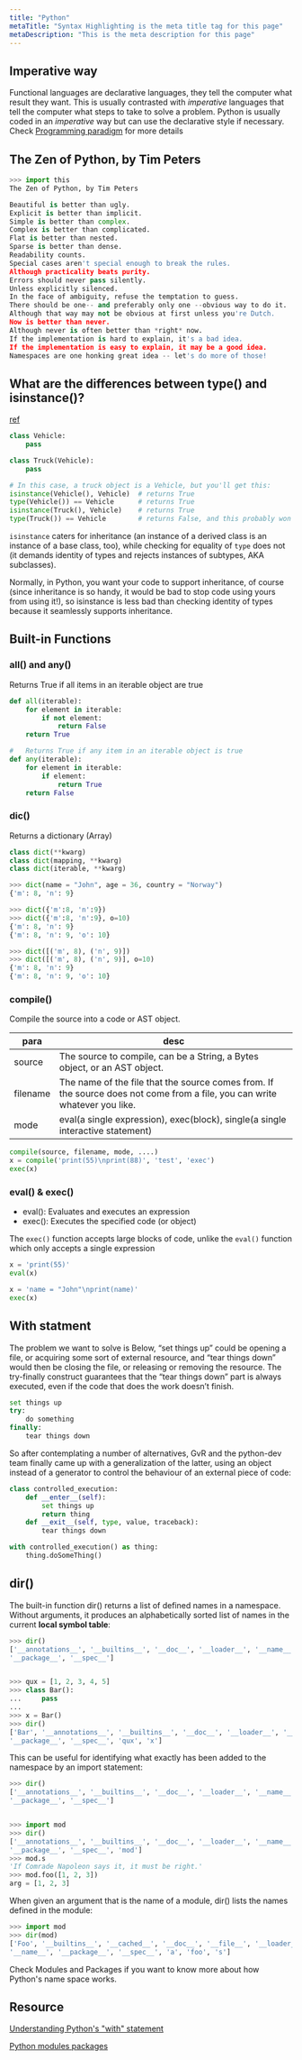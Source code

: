 ```yaml
---
title: "Python"
metaTitle: "Syntax Highlighting is the meta title tag for this page"
metaDescription: "This is the meta description for this page"
---
```



## Imperative way

Functional languages are declarative languages, they tell the computer what result they want. This is usually contrasted with *imperative* languages that tell the computer what steps to take to solve a problem. Python is usually coded in an *imperative* way but can use the declarative style if necessary. Check [Programming paradigm](/web-development/programming/paradigm-of-programming/) for more details


## The Zen of Python, by Tim Peters

```python
>>> import this
The Zen of Python, by Tim Peters

Beautiful is better than ugly.
Explicit is better than implicit.
Simple is better than complex.
Complex is better than complicated.
Flat is better than nested.
Sparse is better than dense.
Readability counts.
Special cases aren't special enough to break the rules.
Although practicality beats purity.
Errors should never pass silently.
Unless explicitly silenced.
In the face of ambiguity, refuse the temptation to guess.
There should be one-- and preferably only one --obvious way to do it.
Although that way may not be obvious at first unless you're Dutch.
Now is better than never.
Although never is often better than *right* now.
If the implementation is hard to explain, it's a bad idea.
If the implementation is easy to explain, it may be a good idea.
Namespaces are one honking great idea -- let's do more of those!
```



## What are the differences between type() and isinstance()?
[ref](https://stackoverflow.com/questions/1549801/what-are-the-differences-between-type-and-isinstance)

```python
class Vehicle:
    pass

class Truck(Vehicle):
    pass

# In this case, a truck object is a Vehicle, but you'll get this:
isinstance(Vehicle(), Vehicle)  # returns True
type(Vehicle()) == Vehicle      # returns True
isinstance(Truck(), Vehicle)    # returns True
type(Truck()) == Vehicle        # returns False, and this probably won't be what you want.
```

`isinstance` caters for inheritance (an instance of a derived class is an instance of a base class, too), while checking for equality of `type` does not (it demands identity of types and rejects instances of subtypes, AKA subclasses).

Normally, in Python, you want your code to support inheritance, of course (since inheritance is so handy, it would be bad to stop code using yours from using it!), so isinstance is less bad than checking identity of types because it seamlessly supports inheritance.

## Built-in Functions

### all() and any()
Returns True if all items in an iterable object are true
```python
def all(iterable):
    for element in iterable:
        if not element:
            return False
    return True

# 	Returns True if any item in an iterable object is true
def any(iterable):
    for element in iterable:
        if element:
            return True
    return False
```

### dic()
Returns a dictionary (Array)
```python
class dict(**kwarg)
class dict(mapping, **kwarg)
class dict(iterable, **kwarg)

>>> dict(name = "John", age = 36, country = "Norway")
{'m': 8, 'n': 9}

>>> dict({'m':8, 'n':9})
>>> dict({'m':8, 'n':9}, o=10)
{'m': 8, 'n': 9}
{'m': 8, 'n': 9, 'o': 10}

>>> dict([('m', 8), ('n', 9)])
>>> dict([('m', 8), ('n', 9)], o=10)
{'m': 8, 'n': 9}
{'m': 8, 'n': 9, 'o': 10}
```

### compile()
Compile the source into a code or AST object. 

| para  | desc  |
|---|---|
| source  | The source to compile, can be a String, a Bytes object, or an AST object.  |
| filename  | The name of the file that the source comes from. If the source does not come from a file, you can write whatever you like.  |
| mode  | eval(a single expression), exec(block), single(a single interactive statement)  |

```python
compile(source, filename, mode, ....)
x = compile('print(55)\nprint(88)', 'test', 'exec')
exec(x)
```

### eval() & exec()
- eval(): Evaluates and executes an expression
- exec(): Executes the specified code (or object)

The `exec()` function accepts large blocks of code, unlike the `eval()` function which only accepts a single expression


```python
x = 'print(55)'
eval(x)

x = 'name = "John"\nprint(name)'
exec(x)
```

## With statment
The problem we want to solve is 
Below, “set things up” could be opening a file, or acquiring some sort of external resource, and “tear things down” would then be closing the file, or releasing or removing the resource. The try-finally construct guarantees that the “tear things down” part is always executed, even if the code that does the work doesn’t finish.

```python
set things up
try:
    do something
finally:
    tear things down
```

So after contemplating a number of alternatives, GvR and the python-dev team finally came up with a generalization of the latter, using an object instead of a generator to control the behaviour of an external piece of code:
```python
class controlled_execution:
    def __enter__(self):
        set things up
        return thing
    def __exit__(self, type, value, traceback):
        tear things down

with controlled_execution() as thing:
    thing.doSomeThing()
```


## dir()

The built-in function dir() returns a list of defined names in a namespace. Without arguments, it produces an alphabetically sorted list of names in the current **local symbol table**:
```python
>>> dir()
['__annotations__', '__builtins__', '__doc__', '__loader__', '__name__',
'__package__', '__spec__']


>>> qux = [1, 2, 3, 4, 5]
>>> class Bar():
...     pass
...
>>> x = Bar()
>>> dir()
['Bar', '__annotations__', '__builtins__', '__doc__', '__loader__', '__name__',
'__package__', '__spec__', 'qux', 'x']
```

This can be useful for identifying what exactly has been added to the namespace by an import statement:
```python
>>> dir()
['__annotations__', '__builtins__', '__doc__', '__loader__', '__name__',
'__package__', '__spec__']


>>> import mod
>>> dir()
['__annotations__', '__builtins__', '__doc__', '__loader__', '__name__',
'__package__', '__spec__', 'mod']
>>> mod.s
'If Comrade Napoleon says it, it must be right.'
>>> mod.foo([1, 2, 3])
arg = [1, 2, 3]
```

When given an argument that is the name of a module, dir() lists the names defined in the module:
```python
>>> import mod
>>> dir(mod)
['Foo', '__builtins__', '__cached__', '__doc__', '__file__', '__loader__',
'__name__', '__package__', '__spec__', 'a', 'foo', 's']
```


Check <Link to="/web-development/programming/python/modules-packages">Modules and Packages</Link> if you want to know more about how Python's name space works.




## Resource
[Understanding Python's "with" statement](https://effbot.org/zone/python-with-statement.htm)

[Python modules packages](https://realpython.com/python-modules-packages/#the-module-search-path)